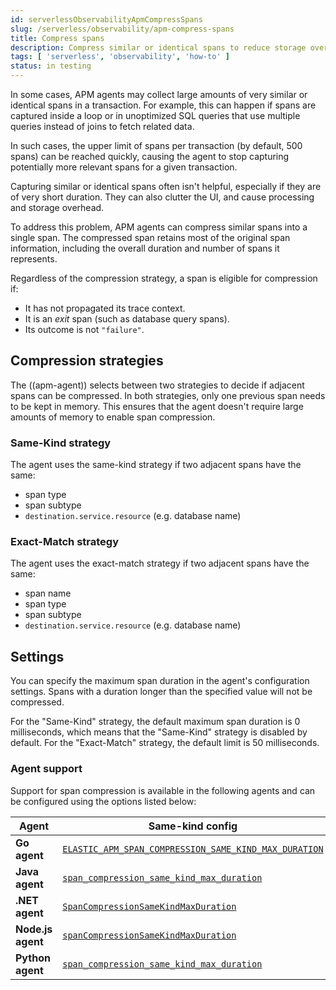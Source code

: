 ```yaml
---
id: serverlessObservabilityApmCompressSpans
slug: /serverless/observability/apm-compress-spans
title: Compress spans
description: Compress similar or identical spans to reduce storage overhead, processing power needed, and clutter in the APM UI.
tags: [ 'serverless', 'observability', 'how-to' ]
status: in testing
---
```



<Testing />

In some cases, APM agents may collect large amounts of very similar or identical spans in a transaction.
For example, this can happen if spans are captured inside a loop or in unoptimized SQL queries that use multiple
queries instead of joins to fetch related data.

In such cases, the upper limit of spans per transaction (by default, 500 spans) can be reached quickly, causing the agent to stop capturing potentially more relevant spans for a given transaction.

Capturing similar or identical spans often isn't helpful, especially if they are of very short duration.
They can also clutter the UI, and cause processing and storage overhead.

To address this problem, APM agents can compress similar spans into a single span.
The compressed span retains most of the original span information, including the overall duration and number of spans it represents.

Regardless of the compression strategy, a span is eligible for compression if:

- It has not propagated its trace context.
- It is an _exit_ span (such as database query spans).
- Its outcome is not `"failure"`.

## Compression strategies

The ((apm-agent)) selects between two strategies to decide if adjacent spans can be compressed.
In both strategies, only one previous span needs to be kept in memory.
This ensures that the agent doesn't require large amounts of memory to enable span compression.

### Same-Kind strategy

The agent uses the same-kind strategy if two adjacent spans have the same:

 * span type
 * span subtype
 * `destination.service.resource` (e.g. database name)

### Exact-Match strategy

The agent uses the exact-match strategy if two adjacent spans have the same:

 * span name
 * span type
 * span subtype
 * `destination.service.resource` (e.g. database name)

## Settings

You can specify the maximum span duration in the agent's configuration settings.
Spans with a duration longer than the specified value will not be compressed.

For the "Same-Kind" strategy, the default maximum span duration is 0 milliseconds, which means that
the "Same-Kind" strategy is disabled by default.
For the "Exact-Match" strategy, the default limit is 50 milliseconds.

### Agent support

Support for span compression is available in the following agents and can be configured
using the options listed below:

| Agent | Same-kind config | Exact-match config |
|---|---|---|
| **Go agent** | [`ELASTIC_APM_SPAN_COMPRESSION_SAME_KIND_MAX_DURATION`](((apm-go-ref-v))/configuration.html#config-span-compression-same-kind-duration) | [`ELASTIC_APM_SPAN_COMPRESSION_EXACT_MATCH_MAX_DURATION`](((apm-go-ref-v))/configuration.html#config-span-compression-exact-match-duration) |
| **Java agent** | [`span_compression_same_kind_max_duration`](((apm-java-ref-v))/config-huge-traces.html#config-span-compression-same-kind-max-duration) | [`span_compression_exact_match_max_duration`](((apm-java-ref-v))/config-huge-traces.html#config-span-compression-exact-match-max-duration) |
| **.NET agent** | [`SpanCompressionSameKindMaxDuration`](((apm-dotnet-ref-v))/config-core.html#config-span-compression-same-kind-max-duration) | [`SpanCompressionExactMatchMaxDuration`](((apm-dotnet-ref-v))/config-core.html#config-span-compression-exact-match-max-duration) |
| **Node.js agent** | [`spanCompressionSameKindMaxDuration`](((apm-node-ref-v))/configuration.html#span-compression-same-kind-max-duration) | [`spanCompressionExactMatchMaxDuration`](((apm-node-ref-v))/configuration.html#span-compression-exact-match-max-duration) |
| **Python agent** | [`span_compression_same_kind_max_duration`](((apm-py-ref-v))/configuration.html#config-span-compression-same-kind-max-duration) | [`span_compression_exact_match_max_duration`](((apm-py-ref-v))/configuration.html#config-span-compression-exact-match-max_duration) |
